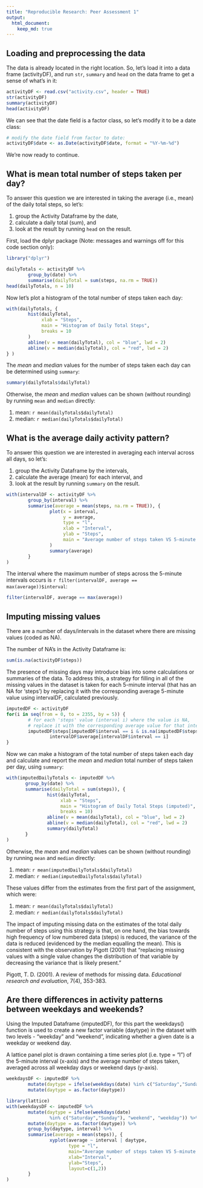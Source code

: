 ```yaml
---
title: "Reproducible Research: Peer Assessment 1"
output: 
  html_document:
    keep_md: true
---
```



## Loading and preprocessing the data
The data is already located in the right location. So, let's load it into a data frame (activityDF), and run `str`, `summary` and `head` on the data frame to get a sense of what's in it:
```r
activityDF <- read.csv("activity.csv", header = TRUE)
str(activityDF)
summary(activityDF)
head(activityDF)
```
We can see that the date field is a factor class, so let's modify it to be a date class:
```r
# modify the date field from factor to date:
activityDF$date <- as.Date(activityDF$date, format = "%Y-%m-%d")
```
We're now ready to continue.

## What is mean total number of steps taken per day?
To answer this question we are interested in taking the average (i.e., mean) of the daily total steps, so let's:

1. group the Activity Dataframe by the date,
2. calculate a daily total (sum), and
3. look at the result by running `head` on the result.

First, load the dplyr package (Note: messages and warnings off for this code section only):
```r
library("dplyr")
```
```r
dailyTotals <- activityDF %>%
        group_by(date) %>%
        summarise(dailyTotal = sum(steps, na.rm = TRUE))
head(dailyTotals, n = 10)
```

Now let's plot a histogram of the total number of steps taken each day:
```r
with(dailyTotals, {
        hist(dailyTotal,
             xlab = "Steps",
             main = "Histogram of Daily Total Steps",
             breaks = 10
        )
        abline(v = mean(dailyTotal), col = "blue", lwd = 2)
        abline(v = median(dailyTotal), col = "red", lwd = 2)
} )
```

The *mean* and *median* values for the number of steps taken each day can be determined using `summary`:
```r
summary(dailyTotals$dailyTotal)
```

Otherwise, the *mean* and *median* values can be shown (without rounding) by running `mean` and `median` directly:

1. mean: `r mean(dailyTotals$dailyTotal)`
2. median: `r median(dailyTotals$dailyTotal)`

## What is the average daily activity pattern?
To answer this question we are interested in averaging each interval across all days, so let's:

1. group the Activity Dataframe by the intervals,
2. calculate the average (mean) for each interval, and
3. look at the result by running `summary` on the result.

```r
with(intervalDF <- activityDF %>%
        group_by(interval) %>%
        summarise(average = mean(steps, na.rm = TRUE)), {
                plot(x = interval,
                     y = average,
                     type = "l",
                     xlab = "Interval",
                     ylab = "Steps",
                     main = "Average number of steps taken VS 5-minute intervals"
                )
                summary(average)
        }
)
```

The interval where the maximum number of steps across the 5-minute intervals occurs is `r filter(intervalDF, average == max(average))$interval`:

```r
filter(intervalDF, average == max(average))
```

## Imputing missing values
There are a number of days/intervals in the dataset where there are missing values (coded as NA).

The number of NA's in the Activity Dataframe is:
```r
sum(is.na(activityDF$steps))
```

The presence of missing days may introduce bias into some calculations or summaries of the data. To address this, a strategy for filling in all of the missing values in the dataset is taken for each 5-minute interval (that has an NA for 'steps') by replacing it with the corresponding average 5-minute value using intervalDF, calculated previously. 

```r
imputedDF <- activityDF
for(i in seq(from = 0, to = 2355, by = 5)) {
        # for each 'steps' value (interval i) where the value is NA, 
        # replace it with the corresponding average value for that interval
        imputedDF$steps[imputedDF$interval == i & is.na(imputedDF$steps)] <-
                intervalDF$average[intervalDF$interval == i]
}
```

Now we can make a histogram of the total number of steps taken each day and calculate and report the *mean* and *median* total number of steps taken per day, using `summary`:

```r
with(imputedDailyTotals <- imputedDF %>%
       group_by(date) %>%
       summarise(dailyTotal = sum(steps)), {
               hist(dailyTotal,
                    xlab = "Steps",
                    main = "Histogram of Daily Total Steps (imputed)",
                    breaks = 10)
               abline(v = mean(dailyTotal), col = "blue", lwd = 2)
               abline(v = median(dailyTotal), col = "red", lwd = 2)
               summary(dailyTotal)
       }
)
```

Otherwise, the *mean* and *median* values can be shown (without rounding) by running `mean` and `median` directly:

1. mean: `r mean(imputedDailyTotals$dailyTotal)`
2. median: `r median(imputedDailyTotals$dailyTotal)`

These values differ from the estimates from the first part of the assignment, which were:

1. mean: `r mean(dailyTotals$dailyTotal)`
2. median: `r median(dailyTotals$dailyTotal)`

The impact of imputing missing data on the estimates of the total daily number of steps using this strategy is that, on one hand, the bias towards high frequency of low numbered data (steps) is reduced, the variance of the data is reduced (evidenced by the median equalling the mean). This is consistent with the observation by Pigott (2001) that "replacing missing values with a single value changes the distribution of that variable by decreasing the variance that is likely present."

Pigott, T. D. (2001). A review of methods for missing data. *Educational research and evaluation*, 7(4), 353-383.

## Are there differences in activity patterns between weekdays and weekends?

Using the Imputed Dataframe (imputedDF), for this part the weekdays() function is used to create a new factor variable (daytype) in the dataset with two levels - "weekday" and "weekend", indicating whether a given date is a weekday or weekend day.

A lattice panel plot is drawn containing a time series plot (i.e. type = "l") of the 5-minute interval (x-axis) and the average number of steps taken, averaged across all weekday days or weekend days (y-axis).

```r
weekdaysDF <- imputedDF %>%
        mutate(daytype = ifelse(weekdays(date) %in% c("Saturday","Sunday"), "weekend", "weekday")) %>%
        mutate(daytype = as.factor(daytype))

library(lattice)
with(weekdaysDF <- imputedDF %>%
        mutate(daytype = ifelse(weekdays(date) 
                %in% c("Saturday","Sunday"), "weekend", "weekday")) %>%
        mutate(daytype = as.factor(daytype)) %>%
        group_by(daytype, interval) %>%
        summarise(average = mean(steps)), {
                xyplot(average ~ interval | daytype,
                       type = "l",
                       main="Average number of steps taken VS 5-minute intervals",
                       xlab="Interval",
                       ylab="Steps", 
                       layout=c(1,2))
        }
)
```
